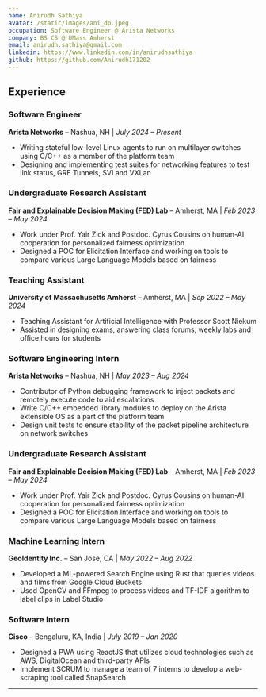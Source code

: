 ```yaml
---
name: Anirudh Sathiya
avatar: /static/images/ani_dp.jpeg
occupation: Software Engineer @ Arista Networks
company: BS CS @ UMass Amherst
email: anirudh.sathiya@gmail.com
linkedin: https://www.linkedin.com/in/anirudhsathiya
github: https://github.com/Anirudh171202
---
```


## **Experience**

### **Software Engineer**

**Arista Networks** – Nashua, NH | _July 2024 – Present_

- Writing stateful low-level Linux agents to run on multilayer switches using C/C++ as a member of the platform team
- Designing and implementing test suites for networking features to test link status, GRE Tunnels, SVI and VXLan

### **Undergraduate Research Assistant**

**Fair and Explainable Decision Making (FED) Lab** – Amherst, MA | _Feb 2023 – May 2024_

- Work under Prof. Yair Zick and Postdoc. Cyrus Cousins on human-AI cooperation for personalized fairness optimization
- Designed a POC for Elicitation Interface and working on tools to compare various Large Language Models based on fairness

### **Teaching Assistant**

**University of Massachusetts Amherst** – Amherst, MA | _Sep 2022 – May 2024_

- Teaching Assistant for Artificial Intelligence with Professor Scott Niekum
- Assisted in designing exams, answering class forums, weekly labs and office hours for students

### **Software Engineering Intern**

**Arista Networks** – Nashua, NH | _May 2023 – Aug 2024_

- Contributor of Python debugging framework to inject packets and remotely execute code to aid escalations
- Write C/C++ embedded library modules to deploy on the Arista extensible OS as a part of the platform team
- Design unit tests to ensure stability of the packet pipeline architecture on network switches

### **Undergraduate Research Assistant**

**Fair and Explainable Decision Making (FED) Lab** – Amherst, MA | _Feb 2023 – May 2024_

- Work under Prof. Yair Zick and Postdoc. Cyrus Cousins on human-AI cooperation for personalized fairness optimization
- Designed a POC for Elicitation Interface and working on tools to compare various Large Language Models based on fairness

### **Machine Learning Intern**

**GeoIdentity Inc.** – San Jose, CA | _May 2022 – Aug 2022_

- Developed a ML-powered Search Engine using Rust that queries videos and films from Google Cloud Buckets
- Used OpenCV and FFmpeg to process videos and TF-IDF algorithm to label clips in Label Studio

### **Software Intern**

**Cisco** – Bengaluru, KA, India | _July 2019 – Jan 2020_

- Designed a PWA using ReactJS that utilizes cloud technologies such as AWS, DigitalOcean and third-party APIs
- Implement SCRUM to manage a team of 7 interns to develop a web-scraping tool called SnapSearch

---
